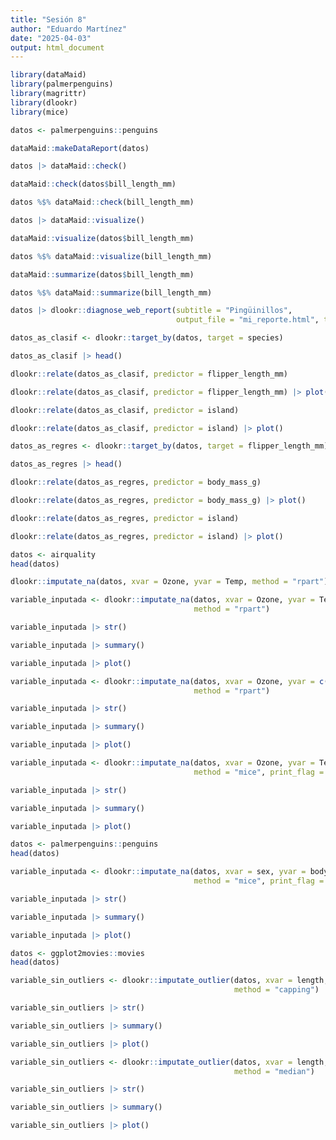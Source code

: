 ```yaml
---
title: "Sesión 8"
author: "Eduardo Martínez"
date: "2025-04-03"
output: html_document
---
```


```r
library(dataMaid)
library(palmerpenguins)
library(magrittr)
library(dlookr)
library(mice)
```

```r
datos <- palmerpenguins::penguins
```

```r
dataMaid::makeDataReport(datos)
```

```r
datos |> dataMaid::check()
```

```r
dataMaid::check(datos$bill_length_mm)
```

```r
datos %$% dataMaid::check(bill_length_mm)
```

```r
datos |> dataMaid::visualize()
```

```r
dataMaid::visualize(datos$bill_length_mm)
```

```r
datos %$% dataMaid::visualize(bill_length_mm)
```

```r
dataMaid::summarize(datos$bill_length_mm)
```
```r
datos %$% dataMaid::summarize(bill_length_mm)
```

```r
datos |> dlookr::diagnose_web_report(subtitle = "Pingüinillos",
                                     output_file = "mi_reporte.html", theme = "blue")
```


```r
datos_as_clasif <- dlookr::target_by(datos, target = species)
```

```r
datos_as_clasif |> head()
```

```r
dlookr::relate(datos_as_clasif, predictor = flipper_length_mm)
```

```r
dlookr::relate(datos_as_clasif, predictor = flipper_length_mm) |> plot()
```

```r
dlookr::relate(datos_as_clasif, predictor = island)
```

```r
dlookr::relate(datos_as_clasif, predictor = island) |> plot()
```

```r
datos_as_regres <- dlookr::target_by(datos, target = flipper_length_mm)
```

```r
datos_as_regres |> head()
```

```r
dlookr::relate(datos_as_regres, predictor = body_mass_g)
```

```r
dlookr::relate(datos_as_regres, predictor = body_mass_g) |> plot()
```

```r
dlookr::relate(datos_as_regres, predictor = island)
```

```r
dlookr::relate(datos_as_regres, predictor = island) |> plot()
```

```r
datos <- airquality
head(datos)
```

```r
dlookr::imputate_na(datos, xvar = Ozone, yvar = Temp, method = "rpart")
```

```r
variable_inputada <- dlookr::imputate_na(datos, xvar = Ozone, yvar = Temp,
                                         method = "rpart")
```

```r
variable_inputada |> str()
```

```r
variable_inputada |> summary()
```

```r
variable_inputada |> plot()
```

```r
variable_inputada <- dlookr::imputate_na(datos, xvar = Ozone, yvar = c(Temp,Wind),
                                         method = "rpart")
```

```r
variable_inputada |> str()
```

```r
variable_inputada |> summary()
```

```r
variable_inputada |> plot()
```

```r
variable_inputada <- dlookr::imputate_na(datos, xvar = Ozone, yvar = Temp,
                                         method = "mice", print_flag = FALSE)
```

```r
variable_inputada |> str()
```

```r
variable_inputada |> summary()
```

```r
variable_inputada |> plot()
```

```r
datos <- palmerpenguins::penguins
head(datos)
```


```r
variable_inputada <- dlookr::imputate_na(datos, xvar = sex, yvar = body_mass_g,
                                         method = "mice", print_flag = FALSE)
```

```r
variable_inputada |> str()
```

```r
variable_inputada |> summary()
```

```r
variable_inputada |> plot()
```

```r
datos <- ggplot2movies::movies
head(datos)
```

```r
variable_sin_outliers <- dlookr::imputate_outlier(datos, xvar = length,
                                                  method = "capping")
```

```r
variable_sin_outliers |> str()
```

```r
variable_sin_outliers |> summary()
```

```r
variable_sin_outliers |> plot()
```

```r
variable_sin_outliers <- dlookr::imputate_outlier(datos, xvar = length,
                                                  method = "median")
```

```r
variable_sin_outliers |> str()
```

```r
variable_sin_outliers |> summary()
```

```r
variable_sin_outliers |> plot()
```
